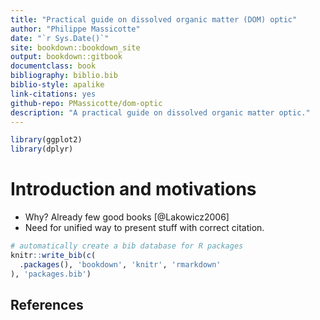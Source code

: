 ```yaml
--- 
title: "Practical guide on dissolved organic matter (DOM) optic"
author: "Philippe Massicotte"
date: "`r Sys.Date()`"
site: bookdown::bookdown_site
output: bookdown::gitbook
documentclass: book
bibliography: biblio.bib
biblio-style: apalike
link-citations: yes
github-repo: PMassicotte/dom-optic
description: "A practical guide on dissolved organic matter optic."
---
```


```r
library(ggplot2)
library(dplyr)
```


# Introduction and motivations

- Why? Already few good books [@Lakowicz2006]
- Need for unified way to present stuff with correct citation.


```r
# automatically create a bib database for R packages
knitr::write_bib(c(
  .packages(), 'bookdown', 'knitr', 'rmarkdown'
), 'packages.bib')
```

## References